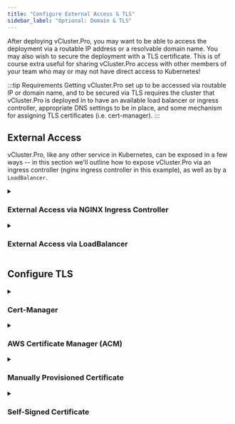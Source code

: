 ```yaml
---
title: "Configure External Access & TLS"
sidebar_label: "Optional: Domain & TLS"
---
```



After deploying vCluster.Pro, you may want to be able to access the deployment via a routable IP address
or a resolvable domain name. You may also wish to secure the deployment with a TLS certificate.
This is of course extra useful for sharing vCluster.Pro access with other members of your team who may
or may not have direct access to Kubernetes!

:::tip Requirements
Getting vCluster.Pro set up to be accessed via routable IP or domain name, and to be secured via TLS
requires the cluster that vCluster.Pro is deployed in to have an available load balancer or ingress
controller, appropriate DNS settings to be in place, and some mechanism for assigning TLS
certificates (i.e. cert-manager).
:::

## External Access

vCluster.Pro, like any other service in Kubernetes, can be exposed in a few ways -- in this section
we'll outline how to expose vCluster.Pro via an ingress controller (nginx ingress controller in this
example), as well as by a `LoadBalancer`.

<details>
  <summary>

### External Access via NGINX Ingress Controller

  </summary>
  <Tabs
    defaultValue="automatic"
    values={[
      { label: "Automatic or Existing Installation", value: "automatic" },
      { label: "Manual Ingress Controller Installation", value: "manual" },
    ]}
  >
    <TabItem value="automatic">
      <PartialExposeNginx />
    </TabItem>
    <TabItem value="manual">
      <PartialExposeNginxManual />
    </TabItem>
  </Tabs>
</details>

<details>
  <summary>

### External Access via LoadBalancer

  </summary>

<Flow>
    <Step>
        <Tabs
            defaultValue="aws"
            values={[
                {label: 'AWS ELB + ACM', value: 'aws'},
                {label: 'Other Load Balancers', value: 'other'},
            ]}>
            <TabItem value="aws">
                <PartialExposeLoadBalancerAWS/>
            </TabItem>
            <TabItem value="other">
                <PartialExposeLoadBalancerOther/>
            </TabItem>
        </Tabs>
    </Step>
    <Step>
        <PartialExposeLoadBalancerApply/>
    </Step>
    <Step>
        <PartialExposeLoadBalancerExternalIP/>
    </Step>
    <Step>
        <PartialExposeLoadBalancerValidate/>
    </Step>
</Flow>
</details>

## Configure TLS

<details>
  <summary>

### Cert-Manager

  </summary>

<Flow id="cert-manager">
  <Step>

Install `cert-manager` to your cluster:

```bash
helm upgrade --install  cert-manager cert-manager  --repository-config=''\
  --namespace cert-manager  --create-namespace \
  --repo https://charts.jetstack.io \
  --set installCRDs=true \
  --wait
```

  </Step>
  <Step>

Edit your existing `vcluster-pro.yaml` file, or create a new file named `vcluster-pro.yaml` with content:

```yaml {3-4}
ingress:
  annotations:
    # Make sure the following line matches the name of your issuer (or use the section below to create one)
    cert-manager.io/cluster-issuer: lets-encrypt-http-issuer
  tls:
    enabled: true
    secret: tls-vcluster-pro

certIssuer:
  create: true # Change this if you already have your own cert-issuer
  name: lets-encrypt-http-issuer
  email: "YOUR_EMAIL" # REQUIRED
  secretName: vcluster-pro-letsencrypt-credentials
  httpResolver:
    enabled: true
    ingressClass: nginx
  resolvers: []
  server: https://acme-v02.api.letsencrypt.org/directory
```

  </Step>
  <Step>
    <PartialAdminSetVersion/>
  </Step>
  <Step>
    <PartialAdminUpgrade/>
  </Step>
</Flow>

</details>

<details>
  <summary>

### AWS Certificate Manager (ACM)

  </summary>

<Tabs
  defaultValue="ingress"
  values={[
    { label: 'Domain via Ingress', value: 'ingress', },
    { label: 'Domain via Load Balancer', value: 'lb', },
  ]
}>
<TabItem value="ingress">

<Flow id="acm-ingress">
  <Step>

Determine the External-IP address of your ingress:

```
kubectl get ingress -n vcluster-pro
NAME           CLASS    HOSTS                ADDRESS          PORTS     AGE
loft-ingress   <none>   vcluster-pro.mydomain.tld    x.x.x.x          80, 443   10m
                                             ^^^^^^^
```

  </Step>
  <Step>

Find the AWS Elastic Load Balancer(ELB) for this IP address in the AWS console

  </Step>
  <Step>

Switch to the tab `Listeners`

  </Step>
  <Step>

In the column "SSL Certificates", click on the link `View/edit certificates`

  </Step>
  <Step>

Click on the `+` Synbol next to the tab `Certificates` and add your Access Control Manager (ACM) managed certificate to the ingress controller's Load Balancer

  </Step>
</Flow>

</TabItem>
<TabItem value="lb">

Make sure to follow the [Load Balancer > AWS ELB + ACM](#external-access-via-loadbalancer) guide above.

</TabItem>
</Tabs>

</details>

<details>
  <summary>

### Manually Provisioned Certificate

  </summary>

<Flow id="cert-manual">
  <Step>

Create a Kubernetes secret from your certificate:

```bash
kubectl create secret generic tls-vcluster-pro -n vcluster-pro --type=kubernetes.io/tls \
  --from-file=tls.crt=tls.crt \
  --from-file=tls.key=tls.key
```

  </Step>
  <Step>

Edit your existing `vcluster-pro.yaml` file, or create a new file named `vcluster-pro.yaml` with content:

<Tabs
  defaultValue="ingress"
  values={[
    { label: 'vCluster.Pro Ingress handles TLS', value: 'ingress', },
    { label: 'vCluster.Pro Pod handles TLS', value: 'vcluster-pro', },
    { label: 'Load Balancer handles TLS', value: 'lb', },
  ]
}>
<TabItem value="ingress">

```yaml
ingress:
  tls:
    enabled: true
    secret: tls-vcluster-pro # Make sure this matches the name of your cert from the previous step
```

</TabItem>
<TabItem value="vcluster-pro">

```yaml
tls:
  enabled: true
  secret: tls-vcluster-pro # Make sure this matches the name of your cert from the previous step
```

</TabItem>
<TabItem value="lb">

This must be configured outside of the vCluster.Pro deployment

</TabItem>
</Tabs>

  </Step>
  <Step>
    <PartialAdminSetVersion/>
  </Step>
  <Step>
    <PartialAdminUpgrade/>
  </Step>
</Flow>

</details>

<details>
  <summary>

### Self-Signed Certificate

  </summary>

<Flow id="cert-self-signed">
  <Step>

Create a new private key:

```
openssl genrsa -out tls.key 4096
```

  </Step>
  <Step>

Create a file named `ssl.conf` with the following content:

```{9-12,26-27}
[ req ]
default_bits       = 4096
distinguished_name = req_distinguished_name
x509_extensions    = v3_ca
req_extensions     = v3_req
x509_extensions    = usr_cert

[ req_distinguished_name ]
organizationName          = Organization Name (eg, company)
organizationName_default  = vcluster-pro
commonName                = Common Name (e.g. server FQDN or YOUR name)
commonName_default        = vcluster-pro.mydomain.tld

[ usr_cert ]
basicConstraints  = CA:FALSE
nsCertType        = client, server
keyUsage          = digitalSignature
extendedKeyUsage  = serverAuth, clientAuth

[ v3_req ]
subjectAltName   = @alt_names
extendedKeyUsage = serverAuth, clientAuth
basicConstraints = CA:FALSE
keyUsage         = digitalSignature

[ alt_names ]
DNS.1 = localhost
```

  </Step>
  <Step>

Create a certificate signing request:

```bash
openssl req -new -sha256 \
    -out tls.csr \
    -key tls.key \
    -config ssl.conf
```

  </Step>
  <Step>

Generate the certificate:

```bash
openssl x509 -req \
    -sha256 \
    -days 3650 \
    -in tls.csr \
    -signkey tls.key \
    -out tls.crt \
    -extensions v3_req \
    -extfile ssl.conf
```

  </Step>
  <Step>

Create a Kubernetes secret from your certificate:

```bash
kubectl create secret generic tls-vcluster-pro -n vcluster-pro --type=kubernetes.io/tls \
  --from-file=tls.crt=tls.crt \
  --from-file=tls.key=tls.key
```

  </Step>
  <Step>

Edit your existing `vcluster-pro.yaml` file, or create a new file named `vcluster-pro.yaml` with content:

<Tabs
  defaultValue="ingress"
  values={[
    { label: 'vCluster.Pro Ingress handles TLS', value: 'ingress', },
    { label: 'vCluster.Pro Pod handles TLS', value: 'vcluster-pro', },
    { label: 'Load Balancer handles TLS', value: 'lb', },
  ]
}>
<TabItem value="ingress">

```yaml
ingress:
  tls:
    enabled: true
    secret: tls-vcluster-pro # Make sure this matches the name of your cert from the previous step
```

</TabItem>
<TabItem value="vcluster-pro">

```yaml
tls:
  enabled: true
  secret: tls-vcluster-pro # Make sure this matches the name of your cert from the previous step
```

</TabItem>
<TabItem value="lb">

This must be configured outside of the vCluster.Pro deployment

</TabItem>
</Tabs>

  </Step>
  <Step>
    <PartialAdminSetVersion/>
  </Step>
  <Step>
    <PartialAdminUpgrade/>
  </Step>
</Flow>

</details>

